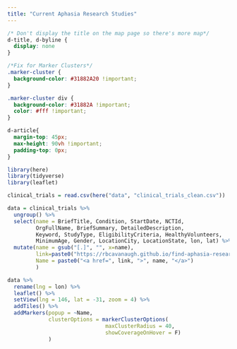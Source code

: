 ```yaml
---
title: "Current Aphasia Research Studies"
---
```


```css
/* Don't display the title on the map page so there's more map*/
d-title, d-byline {
  display: none
}

/*Fix for Marker Clusters*/
.marker-cluster {
  background-color: #31882A20 !important;
}

.marker-cluster div {
  background-color: #31882A !important;
  color: #fff !important;
}

d-article{
  margin-top: 45px;
  max-height: 90vh !important;
  padding-top: 0px;
}

```

```r
library(here)
library(tidyverse)
library(leaflet)

clinical_trials = read.csv(here("data", "clinical_trials_clean.csv"))

data = clinical_trials %>%
  ungroup() %>%
  select(name = BriefTitle, Condition, StartDate, NCTId,
         OrgFullName, BriefSummary, DetailedDescription,
         Keyword, StudyType, EligibilityCriteria, HealthyVolunteers,
         MinimumAge, Gender, LocationCity, LocationState, lon, lat) %>%
  mutate(name = gsub("[.]", "", x=name),
         link=paste0("https://rbcavanaugh.github.io/find-aphasia-research/list_view.html#",NCTId),
         Name = paste0("<a href=", link, ">", name, "</a>")
         )

```

```r
data %>%
  rename(lng = lon) %>%
  leaflet() %>%
  setView(lng = 146, lat = -31, zoom = 4) %>% 
  addTiles() %>%
  addMarkers(popup = ~Name,
             clusterOptions = markerClusterOptions(
                               maxClusterRadius = 40,
                               showCoverageOnHover = F)
             )
```

